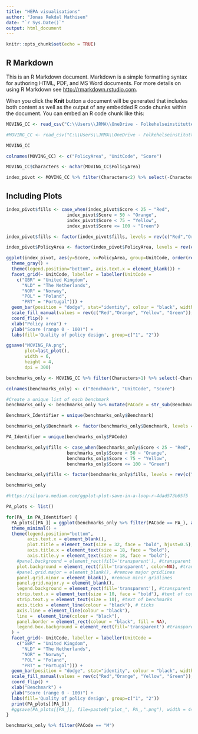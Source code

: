 ```yaml
---
title: "HEPA visualisations"
author: "Jonas Rekdal Mathisen"
date: "`r Sys.Date()`"
output: html_document
---
```


```r
knitr::opts_chunk$set(echo = TRUE)
```

## R Markdown

This is an R Markdown document. Markdown is a simple formatting syntax for authoring HTML, PDF, and MS Word documents. For more details on using R Markdown see <http://rmarkdown.rstudio.com>.

When you click the **Knit** button a document will be generated that includes both content as well as the output of any embedded R code chunks within the document. You can embed an R code chunk like this:

```r
MOVING_CC <- read_csv("C:\\Users\\JRMA\\OneDrive - Folkehelseinstituttet\\Dokumenter\\CO-CREATE\\R\\CO-CREATE_3\\MOVING-full-1090.csv")

#MOVING_CC <- read_csv("C:\\Users\\JRMA\\OneDrive - Folkehelseinstituttet\\WP2 & 3 collaboration\\Benchmarking tool - 5CC countries scoring\\MOVING\\HEPA\\MOVING dataset for Hepa - five Co-Create countries.csv")

MOVING_CC

colnames(MOVING_CC) <- c("PolicyArea", "UnitCode", "Score")

MOVING_CC$Characters <- nchar(MOVING_CC$PolicyArea)

index_pivot <- MOVING_CC %>% filter(Characters<2) %>% select(-Characters) %>% as_tibble()
```

## Including Plots
```r
index_pivot$fills <- case_when(index_pivot$Score < 25 ~ "Red",
                       index_pivot$Score < 50 ~ "Orange",
                       index_pivot$Score < 75 ~ "Yellow",
                       index_pivot$Score <= 100 ~ "Green")

index_pivot$fills <- factor(index_pivot$fills, levels = rev(c("Red","Orange", "Yellow", "Green")))

index_pivot$PolicyArea <- factor(index_pivot$PolicyArea, levels = rev(c("M", "O", "V", "I", "N", "G")))

ggplot(index_pivot, aes(y=Score, x=PolicyArea, group=UnitCode, order(rev(fills)))) + 
  theme_gray() +
  theme(legend.position="bottom", axis.text.x = element_blank()) + 
  facet_grid(~ UnitCode, labeller = labeller(UnitCode = 
    c("GBR" = "United Kingdom",
      "NLD" = "The Netherlands",
      "NOR" = "Norway",
      "POL" = "Poland",
      "PRT" = "Portugal"))) + 
  geom_bar(position = "dodge", stat="identity", colour = "black", width=0.45, aes(fill=fills)) +
  scale_fill_manual(values = rev(c("Red","Orange", "Yellow", "Green")), labels= rev(c("Poor", "Low", "Moderate", "High"))) +
  coord_flip() + 
  xlab("Policy area") + 
  ylab("Score (range 0 - 100)") +
  labs(fill='Quality of policy design', group=c("1", "2"))

ggsave("MOVING_PA.png", 
       plot=last_plot(),
       width = 6,
       height = 4,
       dpi = 300)


```



```r
benchmarks_only <- MOVING_CC %>% filter(Characters>1) %>% select(-Characters) %>% as_tibble()

colnames(benchmarks_only) <- c("Benchmark", "UnitCode", "Score")

#Create a unique list of each benchmark
benchmarks_only <- benchmarks_only %>% mutate(PACode = str_sub(Benchmark, 1, 1))

Benchmark_Identifier = unique(benchmarks_only$Benchmark)

benchmarks_only$Benchmark <- factor(benchmarks_only$Benchmark, levels = rev(Benchmark_Identifier))

PA_Identifier = unique(benchmarks_only$PACode)

benchmarks_only$fills <- case_when(benchmarks_only$Score < 25 ~ "Red",
                       benchmarks_only$Score < 50 ~ "Orange",
                       benchmarks_only$Score < 75 ~ "Yellow",
                       benchmarks_only$Score <= 100 ~ "Green")

benchmarks_only$fills <- factor(benchmarks_only$fills, levels = rev(c("Red","Orange", "Yellow", "Green")))

benchmarks_only
```


```r
#https://silpara.medium.com/ggplot-plot-save-in-a-loop-r-4dad573b65f5

PA_plots <- list()

for(PA_ in PA_Identifier) {
  PA_plots[[PA_]] = ggplot(benchmarks_only %>% filter(PACode == PA_), aes(y=Score, x=Benchmark, group=UnitCode, order(rev(fills)))) + 
  theme_minimal() +
  theme(legend.position="bottom", 
        axis.text.x = element_blank(), 
        plot.title = element_text(size = 32, face = "bold", hjust=0.5), 
        axis.title.x = element_text(size = 18, face = "bold"), 
        axis.title.y = element_text(size = 18, face = "bold"),
    #panel.background = element_rect(fill='transparent'), #transparent panel bg
    plot.background = element_rect(fill='transparent', color=NA), #transparent plot bg
    #panel.grid.major = element_blank(), #remove major gridlines
    panel.grid.minor = element_blank(), #remove minor gridlines
    panel.grid.major.y = element_blank(),
    legend.background = element_rect(fill='transparent'), #transparent legend bg
    strip.text.x = element_text(size = 10, face = "bold"), #text of country names
    strip.text.y = element_text(size = 10), #text of benchmarks
    axis.ticks = element_line(colour = "black"), # ticks
    axis.line = element_line(colour = "black"),
    line =  element_line(colour = "black"),
    panel.border = element_rect(colour = "black", fill = NA),
    legend.box.background = element_rect(fill='transparent') #transparent legend panel
  ) + 
  facet_grid(~ UnitCode, labeller = labeller(UnitCode = 
    c("GBR" = "United Kingdom",
      "NLD" = "The Netherlands",
      "NOR" = "Norway",
      "POL" = "Poland",
      "PRT" = "Portugal"))) + 
  geom_bar(position = "dodge", stat="identity", colour = "black", width=0.45, aes(fill=fills)) +
  scale_fill_manual(values = rev(c("Red","Orange", "Yellow", "Green")), labels= rev(c("Poor", "Low", "Moderate", "High"))) +
  coord_flip() + 
  xlab("Benchmark") + 
  ylab("Score (range 0 - 100)") +
  labs(fill='Quality of policy design', group=c("1", "2"))
  print(PA_plots[[PA_]])
  #ggsave(PA_plots[[PA_]], file=paste0("plot_", PA_,".png"), width = 44.45, height = 27.78, bg='transparent', units = "cm", dpi=150)
}
```



```r
benchmarks_only %>% filter(PACode == "M")
```


